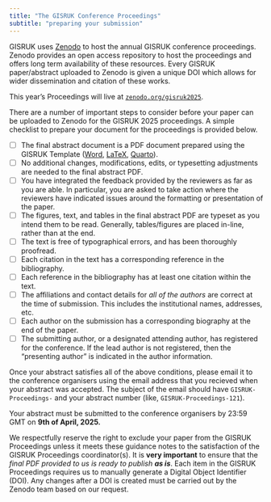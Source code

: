```yaml
---
title: "The GISRUK Conference Proceedings"
subtitle: "preparing your submission"
---
```


GISRUK uses [Zenodo](https://zenodo.org) to host the annual GISRUK conference proceedings. Zenodo provides an open access repository to host the proceedings and offers long term availability of these resources. Every GISRUK paper/abstract uploaded to Zenodo is given a unique DOI which allows for wider dissemination and citation of these works. 

This year's Proceedings will live at [`zenodo.org/gisruk2025`](https://zenodo.org/communities/gisruk2025).

There are a number of important steps to consider before your paper can be uploaded to Zenodo for the GISRUK 2025 proceedings. A simple checklist to prepare your document for the proceedings is provided below. 

- [ ] The final abstract document is a PDF document prepared using the GISRUK Template ([Word](https://gisruk.github.io/files/GISRUK2025_PaperTemplateSubmission.docx), [LaTeX](https://gisruk.github.io/files/GISRUK2025_PaperTemplateSubmission.zip), [Quarto](https://github.com/sdesabbata/quarto-gisruk)). 
- [ ] No additional changes, modifications, edits, or typesetting adjustments are needed to the final abstract PDF. 
- [ ] You have integrated the feedback provided by the reviewers as far as you are able. In particular, you are asked to take action where the reviewers have indicated issues around the formatting or presentation of the paper. 
- [ ] The figures, text, and tables in the final abstract PDF are typeset as you intend them to be read. Generally, tables/figures are placed in-line, rather than at the end.
- [ ] The text is free of typographical errors, and has been thoroughly proofread. 
- [ ] Each citation in the text has a corresponding reference in the bibliography.
- [ ] Each reference in the bibliography has at least one citation within the text. 
- [ ] The affiliations and contact details for *all of the authors* are correct at the time of submission. This includes the institutional names, addresses, etc.
- [ ] Each author on the submission has a corresponding biography at the end of the paper. 
- [ ] The submitting author, or a designated attending author, has registered for the conference. If the lead author is not registered, then the "presenting author" is indicated in the author information. 

Once your abstract satisfies all of the above conditions, please email it to the conference organisers using the email address that you recieved when your abstract was accepted. The subject of the email should have `GISRUK-Proceedings-` and your abstract number (like, `GISRUK-Proceedings-121`). 

Your abstract must be submitted to the conference organisers by 23:59 GMT on **9th of April, 2025.**

We respectfully reserve the right to exclude your paper from the GISRUK Proceedings unless it meets these guidance notes to the satisfaction of the GISRUK Proceedings coordinator(s). It is __very important__ to ensure that the *final PDF provided to us is ready to publish __as is__*. Each item in the GISRUK Proceedings requires us to manually generate a Digital Object Identifier (DOI). Any changes after a DOI is created must be carried out by the Zenodo team based on our request.  
